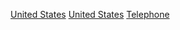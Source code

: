 {{Cat main|美國電話號碼}}

[[Category:北美洲電話號碼計劃|United States]]
[[Category:各國電話號碼|United States]]
[[Category:美國電信|Telephone]]